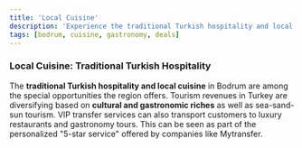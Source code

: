 ```yaml
---
title: 'Local Cuisine'
description: 'Experience the traditional Turkish hospitality and local cuisine in Bodrum.'
tags: [bodrum, cuisine, gastronomy, deals]
---
```


### Local Cuisine: Traditional Turkish Hospitality

The **traditional Turkish hospitality and local cuisine** in Bodrum are among the special opportunities the region offers. Tourism revenues in Turkey are diversifying based on **cultural and gastronomic riches** as well as sea-sand-sun tourism. VIP transfer services can also transport customers to luxury restaurants and gastronomy tours. This can be seen as part of the personalized "5-star service" offered by companies like Mytransfer.